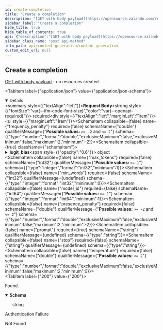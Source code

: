 ```yaml
---
id: create-completion
title: "Create a completion"
description: "[GET with body payload](https://opensource.zalando.com/restful-api-guidelines/#get-with-body) - no resources created"
sidebar_label: "Create a completion"
hide_title: true
hide_table_of_contents: true
api: {"description":"[GET with body payload](https://opensource.zalando.com/restful-api-guidelines/#get-with-body) - no resources created","operationId":"createCompletion","requestBody":{"content":{"application/json":{"schema":{"type":"object","description":"A request for a completion.","properties":{"frequency_penalty":{"type":"number","format":"double","exclusiveMaximum":false,"exclusiveMinimum":false,"maximum":2,"minimum":-2},"logit_bias":{"type":"object","additionalProperties":{"type":"integer","format":"int32"}},"max_tokens":{"type":"integer","format":"int32","minimum":1},"min_words":{"type":"integer","format":"int32","minimum":0},"model_id":{"type":"integer","format":"int64","minimum":1},"presence_penalty":{"type":"number","format":"double","exclusiveMaximum":false,"exclusiveMinimum":false,"maximum":2,"minimum":-2},"prompt":{"type":"string"},"stop":{"type":"string"},"temperature":{"type":"number","format":"double","exclusiveMaximum":false,"exclusiveMinimum":false,"maximum":2,"minimum":0}},"required":["prompt"],"title":"CompletionRequest"}}},"required":true},"responses":{"200":{"content":{"text/plain":{"schema":{"type":"string"}}},"description":"Found."},"401":{"description":"Authentication Failure"},"404":{"description":"Not Found"}},"security":[{"security_oauth2":[]}],"tags":["Content Generation Completion"],"method":"post","path":"/completions","servers":[{"url":"https://api.wordlift.io"}],"securitySchemes":{"security_oauth2":{"flows":{"authorizationCode":{"authorizationUrl":"https://s.wordlift.io/oauth/authorize/","scopes":{"basic":"basic scope"},"tokenUrl":"https://s.wordlift.io/oauth/token/"}},"type":"oauth2"}},"jsonRequestBodyExample":{"frequency_penalty":0,"logit_bias":{},"max_tokens":0,"min_words":0,"model_id":0,"presence_penalty":0,"prompt":"string","stop":"string","temperature":0},"info":{"contact":{"email":"hello@wordlift.io","name":"WordLift","url":"https://wordlift.io"},"description":"Generate completions based on customized linguistic models.","license":{"name":"(c) copyright 2022-present WordLift","url":"https://wordlift.io"},"termsOfService":"https://wordlift.io/terms-of-service/","title":"Content Generation","version":"1.0"},"postman":{"name":"Create a completion","description":{"content":"[GET with body payload](https://opensource.zalando.com/restful-api-guidelines/#get-with-body) - no resources created","type":"text/plain"},"url":{"path":["completions"],"host":["{{baseUrl}}"],"query":[],"variable":[]},"header":[{"key":"Content-Type","value":"application/json"},{"key":"Accept","value":"text/plain"}],"method":"POST","body":{"mode":"raw","raw":"\"\"","options":{"raw":{"language":"json"}}},"auth":{"type":"oauth2","oauth2":[]}}}
sidebar_class_name: "post api-method"
info_path: api/content-generation/content-generation
custom_edit_url: null
---
```



## Create a completion



[GET with body payload](https://opensource.zalando.com/restful-api-guidelines/#get-with-body) - no resources created

<MimeTabs><TabItem label={"application/json"} value={"application/json-schema"}><details style={{}} data-collapsed={false} open={true}><summary style={{"textAlign":"left"}}><strong>Request Body</strong><strong style={{"fontSize":"var(--ifm-code-font-size)","color":"var(--openapi-required)"}}> required</strong></summary><div style={{"textAlign":"left","marginLeft":"1rem"}}></div><ul style={{"marginLeft":"1rem"}}><SchemaItem collapsible={false} name={"frequency_penalty"} required={false} schemaName={"double"} qualifierMessage={"**Possible values:** `>= -2` and `<= 2`"} schema={{"type":"number","format":"double","exclusiveMaximum":false,"exclusiveMinimum":false,"maximum":2,"minimum":-2}}></SchemaItem><SchemaItem collapsible={true} className={"schemaItem"}><details style={{}}><summary style={{}}><strong>logit_bias</strong><span style={{"opacity":"0.6"}}> object</span></summary><div style={{"marginLeft":"1rem"}}><SchemaItem name={"property name*"} required={false} schemaName={"int32"} qualifierMessage={undefined} schema={{"type":"integer","format":"int32"}} collapsible={false} discriminator={false}></SchemaItem></div></details></SchemaItem><SchemaItem collapsible={false} name={"max_tokens"} required={false} schemaName={"int32"} qualifierMessage={"**Possible values:** `>= 1`"} schema={{"type":"integer","format":"int32","minimum":1}}></SchemaItem><SchemaItem collapsible={false} name={"min_words"} required={false} schemaName={"int32"} qualifierMessage={undefined} schema={{"type":"integer","format":"int32","minimum":0}}></SchemaItem><SchemaItem collapsible={false} name={"model_id"} required={false} schemaName={"int64"} qualifierMessage={"**Possible values:** `>= 1`"} schema={{"type":"integer","format":"int64","minimum":1}}></SchemaItem><SchemaItem collapsible={false} name={"presence_penalty"} required={false} schemaName={"double"} qualifierMessage={"**Possible values:** `>= -2` and `<= 2`"} schema={{"type":"number","format":"double","exclusiveMaximum":false,"exclusiveMinimum":false,"maximum":2,"minimum":-2}}></SchemaItem><SchemaItem collapsible={false} name={"prompt"} required={true} schemaName={"string"} qualifierMessage={undefined} schema={{"type":"string"}}></SchemaItem><SchemaItem collapsible={false} name={"stop"} required={false} schemaName={"string"} qualifierMessage={undefined} schema={{"type":"string"}}></SchemaItem><SchemaItem collapsible={false} name={"temperature"} required={false} schemaName={"double"} qualifierMessage={"**Possible values:** `<= 2`"} schema={{"type":"number","format":"double","exclusiveMaximum":false,"exclusiveMinimum":false,"maximum":2,"minimum":0}}></SchemaItem></ul></details></TabItem></MimeTabs><div><ApiTabs><TabItem label={"200"} value={"200"}><div>

Found.

</div><div><MimeTabs schemaType={"response"}><TabItem label={"text/plain"} value={"text/plain"}><SchemaTabs><TabItem label={"Schema"} value={"Schema"}><details style={{}} data-collapsed={false} open={true}><summary style={{"textAlign":"left"}}><strong>Schema</strong></summary><div style={{"textAlign":"left","marginLeft":"1rem"}}></div><ul style={{"marginLeft":"1rem"}}><div style={{"marginTop":".5rem","marginBottom":".5rem","marginLeft":"1rem"}}>

string

</div></ul></details></TabItem></SchemaTabs></TabItem></MimeTabs></div></TabItem><TabItem label={"401"} value={"401"}><div>

Authentication Failure

</div><div></div></TabItem><TabItem label={"404"} value={"404"}><div>

Not Found

</div><div></div></TabItem></ApiTabs></div>
      